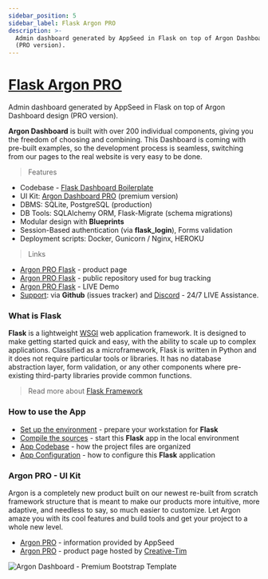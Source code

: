 ```yaml
---
sidebar_position: 5
sidebar_label: Flask Argon PRO
description: >-
  Admin dashboard generated by AppSeed in Flask on top of Argon Dashboard design
  (PRO version).
---
```


# [Flask Argon PRO](https://appseed.us/product/argon-dashboard-pro/flask/)

<SubHeading>Admin dashboard generated by AppSeed in Flask on top of Argon Dashboard design (PRO version). </SubHeading>

**Argon Dashboard** is built with over 200 individual components, giving you the freedom of choosing and combining. This Dashboard is coming with pre-built examples, so the development process is seamless, switching from our pages to the real website is very easy to be done.

> Features

- Codebase - [Flask Dashboard Boilerplate](../../boilerplate-code/flask-dashboard.md)
- UI Kit: [Argon Dashboard PRO](../../content/bootstrap-template/argon-dashboard-pro.md) (premium version)
- DBMS: SQLite, PostgreSQL (production)
- DB Tools: SQLAlchemy ORM, Flask-Migrate (schema migrations)
- Modular design with **Blueprints**
- Session-Based authentication (via **flask_login**), Forms validation
- Deployment scripts: Docker, Gunicorn / Nginx, HEROKU

> Links

- [Argon PRO Flask](https://appseed.us/product/argon-dashboard-pro/flask/) - product page
- [Argon PRO Flask](https://github.com/app-generator/flask-dashboard-argon-pro) - public repository used for bug tracking
- [Argon PRO Flask](https://flask-argon-dashboard-pro.appseed-srv1.com/) - LIVE Demo
- [Support](https://appseed.us/support): via **Github** (issues tracker) and [Discord](https://discord.gg/fZC6hup) - 24/7 LIVE Assistance.

### What is Flask

**Flask** is a lightweight [WSGI](../../content/what-is/wsgi.md) web application framework. It is designed to make getting started quick and easy, with the ability to scale up to complex applications. Classified as a microframework, Flask is written in Python and it does not require particular tools or libraries. It has no database abstraction layer, form validation, or any other components where pre-existing third-party libraries provide common functions.

> Read more about [Flask Framework](../../content/what-is/flask.md)

### How to use the App

- [Set up the environment](../../boilerplate-code/flask-dashboard.md#environment) - prepare your workstation for **Flask**
- [Compile the sources](../../boilerplate-code/flask-dashboard.md#build-the-app-1) - start this **Flask** app in the local environment
- [App Codebase](../../boilerplate-code/flask-dashboard.md#app-codebase) - how the project files are organized
- [App Configuration](../../boilerplate-code/flask-dashboard.md#app-configuration) - how to configure this **Flask** application

### Argon PRO - UI Kit

Argon is a completely new product built on our newest re-built from scratch framework structure that is meant to make our products more intuitive, more adaptive, and needless to say, so much easier to customize. Let Argon amaze you with its cool features and build tools and get your project to a whole new level.

- [Argon PRO](../../content/bootstrap-template/argon-dashboard-pro.md) - information provided by AppSeed
- [Argon PRO](https://bit.ly/39D2BLX) - product page hosted by [Creative-Tim](../../content/partners/creative-tim.md)

![Argon Dashboard - Premium Bootstrap Template](../../../static/assets/docs-cover-argon-pro.jpg)
